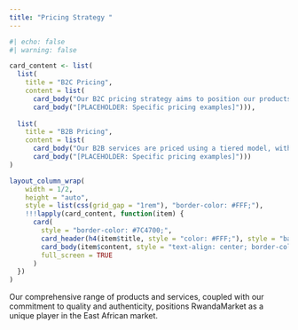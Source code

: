 ```yaml
---
title: "Pricing Strategy "
---
```


```r
#| echo: false
#| warning: false

card_content <- list(
  list(
    title = "B2C Pricing",
    content = list(
      card_body("Our B2C pricing strategy aims to position our products as premium, authentic Rwandan goods. Prices are set to reflect the quality and uniqueness of the items, while remaining competitive in the Nairobi market."),
      card_body("[PLACEHOLDER: Specific pricing examples]"))),
  
  list(
    title = "B2B Pricing",
    content = list(
      card_body("Our B2B services are priced using a tiered model, with basic packages for small businesses and more comprehensive solutions for larger enterprises. We also offer customized pricing for bespoke services."),
      card_body("[PLACEHOLDER: Specific pricing examples]")))
)

layout_column_wrap(
    width = 1/2,
    height = "auto",
    style = list(css(grid_gap = "1rem"), "border-color: #FFF;"),
    !!!lapply(card_content, function(item) {
      card(
        style = "border-color: #7C4700;",
        card_header(h4(item$title, style = "color: #FFF;"), style = "background-color: #7C4700; text-align: center; border-color: #FFF;"),
        card_body(item$content, style = "text-align: center; border-color: #FFF;"),
        full_screen = TRUE
      )
  })
)
```

Our comprehensive range of products and services, coupled with our commitment to quality and authenticity, positions RwandaMarket as a unique player in the East African market.

